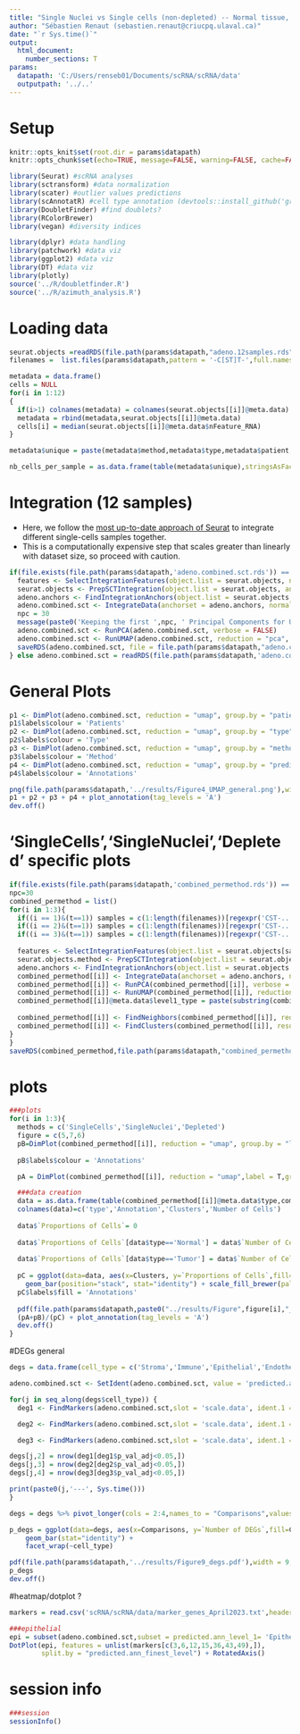 ---
title: "Single Nuclei vs Single cells (non-depleted) -- Normal tissue, 2 patients"
author: "Sébastien Renaut (sebastien.renaut@criucpq.ulaval.ca)"
date: "`r Sys.time()`"
output:
  html_document:
    number_sections: T
params:
  datapath: 'C:/Users/renseb01/Documents/scRNA/scRNA/data'
  outputpath: '../..' 
---

# Setup  
```{r, setup,echo=FALSE}
knitr::opts_knit$set(root.dir = params$datapath)
knitr::opts_chunk$set(echo=TRUE, message=FALSE, warning=FALSE, cache=FALSE, cache.lazy=FALSE)
```

```{r, requirements}
library(Seurat) #scRNA analyses
library(sctransform) #data normalization
library(scater) #outlier values predictions
library(scAnnotatR) #cell type annotation (devtools::install_github('grisslab/scAnnotatR'))
library(DoubletFinder) #find doublets? 
library(RColorBrewer)
library(vegan) #diversity indices

library(dplyr) #data handling
library(patchwork) #data viz
library(ggplot2) #data viz
library(DT) #data viz
library(plotly)
source('../R/doubletfinder.R')
source('../R/azimuth_analysis.R')
```

# Loading data  
```{r loading,message  = T, fig.width = 11, fig.height=8,echo=T}  
seurat.objects =readRDS(file.path(params$datapath,"adeno.12samples.rds"))
filenames =  list.files(params$datapath,pattern = '-C[ST]T-',full.names = F)

metadata = data.frame()
cells = NULL
for(i in 1:12)
{
  if(i>1) colnames(metadata) = colnames(seurat.objects[[i]]@meta.data) 
  metadata = rbind(metadata,seurat.objects[[i]]@meta.data)
  cells[i] = median(seurat.objects[[i]]@meta.data$nFeature_RNA)
}

metadata$unique = paste(metadata$method,metadata$type,metadata$patient,sep = '___')

nb_cells_per_sample = as.data.frame(table(metadata$unique),stringsAsFactors = F)
```

# Integration (12 samples)
  * Here, we follow the [most up-to-date approach of Seurat](https://satijalab.org/seurat/articles/integration_introduction.html#performing-integration-on-datasets-normalized-with-sctransform-1) to integrate different single-cells samples together.
  * This is a computationally expensive step that scales greater than linearly with dataset size, so proceed with caution.
```{r integration, echo = T, message = F}
if(file.exists(file.path(params$datapath,'adeno.combined.sct.rds')) == F){
  features <- SelectIntegrationFeatures(object.list = seurat.objects, nfeatures = 2000)
  seurat.objects <- PrepSCTIntegration(object.list = seurat.objects, anchor.features = features)
  adeno.anchors <- FindIntegrationAnchors(object.list = seurat.objects, normalization.method = "SCT",anchor.features = features)
  adeno.combined.sct <- IntegrateData(anchorset = adeno.anchors, normalization.method = "SCT")
  npc = 30
  message(paste0('Keeping the first ',npc, ' Principal Components for UMAP'))
  adeno.combined.sct <- RunPCA(adeno.combined.sct, verbose = FALSE)
  adeno.combined.sct <- RunUMAP(adeno.combined.sct, reduction = "pca", dims = 1:npc, verbose = FALSE)
  saveRDS(adeno.combined.sct, file = file.path(params$datapath,"adeno.combined.sct.rds"))
} else adeno.combined.sct = readRDS(file.path(params$datapath,'adeno.combined.sct.rds'))
```

# General Plots
```{r UMAPplots}
p1 <- DimPlot(adeno.combined.sct, reduction = "umap", group.by = "patient")+ theme(text = element_text(size = 30))  
p1$labels$colour = 'Patients'
p2 <- DimPlot(adeno.combined.sct, reduction = "umap", group.by = "type", cols = c('yellow','darkblue'))+ theme(text = element_text(size = 30))  
p2$labels$colour = 'Type'
p3 <- DimPlot(adeno.combined.sct, reduction = "umap", group.by = "method")+ theme(text = element_text(size = 30))  
p3$labels$colour = 'Method'
p4 <- DimPlot(adeno.combined.sct, reduction = "umap", group.by = "predicted.ann_level_1", cols = 'Set1') + ggtitle("Cell Type Annotation")+ theme(text = element_text(size = 30))  
p4$labels$colour = 'Annotations'

png(file.path(params$datapath,'../results/Figure4_UMAP_general.png'),width = 2600,height = 1400)
p1 + p2 + p3 + p4 + plot_annotation(tag_levels = 'A')
dev.off()
```


# 'SingleCells','SingleNuclei','Depleted' specific plots
```{r UMAPplots}
if(file.exists(file.path(params$datapath,'combined_permethod.rds')) == F){
npc=30
combined_permethod = list()
for(i in 1:3){
  if((i == 1)&(t==1)) samples = c(1:length(filenames))[regexpr('CST-...._all_',filenames)>0]
  if((i == 2)&(t==1)) samples = c(1:length(filenames))[regexpr('CST-...._SN_',filenames)>0]
  if((i == 3)&(t==1)) samples = c(1:length(filenames))[regexpr('CST-...._depletion_',filenames)>0]
  
  features <- SelectIntegrationFeatures(object.list = seurat.objects[samples], nfeatures = 2000)
  seurat.objects.method <- PrepSCTIntegration(object.list = seurat.objects[samples], anchor.features = features)
  adeno.anchors <- FindIntegrationAnchors(object.list = seurat.objects.method, normalization.method = "SCT", anchor.features = features)
  combined_permethod[[i]] <- IntegrateData(anchorset = adeno.anchors, normalization.method = "SCT")
  combined_permethod[[i]] <- RunPCA(combined_permethod[[i]], verbose = FALSE)
  combined_permethod[[i]] <- RunUMAP(combined_permethod[[i]], reduction = "pca", dims = 1:npc, verbose = FALSE)
  combined_permethod[[i]]@meta.data$level1_type = paste(substring(combined_permethod[[i]]@meta.data$predicted.ann_level_1,1,4),combined_permethod[[i]]@meta.data$type,sep = '_')
  
  combined_permethod[[i]] <- FindNeighbors(combined_permethod[[i]], reduction = "pca", dims = 1:30)
  combined_permethod[[i]] <- FindClusters(combined_permethod[[i]], resolution = 0.5)
}
}
saveRDS(combined_permethod,file.path(params$datapath,"combined_permethod_pertype.rds"))

```

# plots
```{r plots}
###plots
for(i in 1:3){
  methods = c('SingleCells','SingleNuclei','Depleted')
  figure = c(5,7,6)
  pB=DimPlot(combined_permethod[[i]], reduction = "umap", group.by = "level1_type",cols = brewer.pal(n = 10, name = "Paired")[c(5,6,1,2,3,4,9,10,7,8)],shape.by = 'type',pt.size=0.4) + ggtitle('Cells Annotations') + guides(shape='none') + theme(legend.text=element_text(size=8))
    
  pB$labels$colour = 'Annotations'  

  pA = DimPlot(combined_permethod[[i]], reduction = "umap",label = T,group.by =  'integrated_snn_res.0.5') + ggtitle('Clustering') + theme(legend.position = "none")

  ###data creation
  data = as.data.frame(table(combined_permethod[[i]]@meta.data$type,combined_permethod[[i]]@meta.data$predicted.ann_level_1,combined_permethod[[i]]@meta.data$integrated_snn_res.0.5))
  colnames(data)=c('type','Annotation','Clusters','Number of Cells')
  
  data$`Proportions of Cells`= 0
  
  data$`Proportions of Cells`[data$type=='Normal'] = data$`Number of Cells`[data$type=='Normal']/sum(data$`Number of Cells`[data$type=='Normal'])
  
  data$`Proportions of Cells`[data$type=='Tumor'] = data$`Number of Cells`[data$type=='Tumor']/sum(data$`Number of Cells`[data$type=='Tumor'])
 
  pC = ggplot(data=data, aes(x=Clusters, y=`Proportions of Cells`,fill=Annotation)) +
    geom_bar(position="stack", stat="identity") + scale_fill_brewer(palette="Set1") + facet_wrap(~type, scales = "free_x",nrow=2) + theme(plot.title = element_text(face = "bold")) + ggtitle('Cell annotation per cluster and tissue type') 
  pC$labels$fill = 'Annotations'
  
  pdf(file.path(params$datapath,paste0("../results/Figure",figure[i],"_UMAP_",methods[i],".pdf")),width = 11,height = 7)
  (pA+pB)/(pC) + plot_annotation(tag_levels = 'A')
  dev.off()
}
```

#DEGs general 
```{r degs}
degs = data.frame(cell_type = c('Stroma','Immune','Epithelial','Endothelial'), `Single Cells\nvs Single Nuclei` = rep(0,4),`Single Cells\nvs Depleted` = 0, `Single Nuclei\nvs Depleted` = 0,check.names = F)

adeno.combined.sct <- SetIdent(adeno.combined.sct, value = 'predicted.ann_level_1')

for(j in seq_along(degs$cell_type)) {
  deg1 <- FindMarkers(adeno.combined.sct,slot = 'scale.data', ident.1 = "Single Cells",ident.2 = "Single Nuclei", group.by = 'method',assay = 'integrated',subset.ident = degs$cell_type[j],max.cells.per.ident=1000)

  deg2 <- FindMarkers(adeno.combined.sct,slot = 'scale.data', ident.1 = "Single Cells",ident.2 = "Single Cells (depletion)", group.by = 'method',assay = 'integrated',subset.ident = degs$cell_type[j],max.cells.per.ident=1000)

  deg3 <- FindMarkers(adeno.combined.sct,slot = 'scale.data', ident.1 = "Single Cells (depletion)",ident.2 = "Single Nuclei", group.by = 'method',assay = 'integrated',subset.ident = degs$cell_type[j],max.cells.per.ident=1000)

degs[j,2] = nrow(deg1[deg1$p_val_adj<0.05,])
degs[j,3] = nrow(deg2[deg2$p_val_adj<0.05,])
degs[j,4] = nrow(deg3[deg3$p_val_adj<0.05,])

print(paste0(j,'---', Sys.time()))
}

degs = degs %>% pivot_longer(cols = 2:4,names_to = "Comparisons",values_to = "Number of DEGs")

p_degs = ggplot(data=degs, aes(x=Comparisons, y=`Number of DEGs`,fill=Comparisons)) +
    geom_bar(stat="identity") + 
    facet_wrap(~cell_type)

pdf(file.path(params$datapath,'../results/Figure9_degs.pdf'),width = 9,height = 6)
p_degs
dev.off()

```

#heatmap/dotplot ? 
```{r,eval = F}
markers = read.csv('scRNA/scRNA/data/marker_genes_April2023.txt',header = F,row.names = 1)

###epithelial
epi = subset(adeno.combined.sct,subset = predicted.ann_level_1= 'Epithelial')
DotPlot(epi, features = unlist(markers[c(3,6,12,15,36,43,49),]),
        split.by = "predicted.ann_finest_level") + RotatedAxis()
```


# session info  
```{r session, message= T}
###session
sessionInfo()
```

